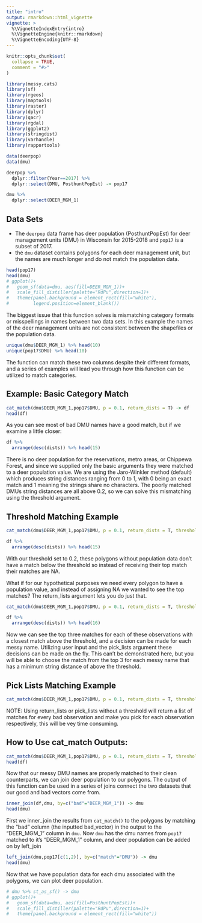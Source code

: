 ```yaml
---
title: "intro"
output: rmarkdown::html_vignette
vignette: >
  %\VignetteIndexEntry{intro}
  %\VignetteEngine{knitr::rmarkdown}
  %\VignetteEncoding{UTF-8}
---
```


```r
knitr::opts_chunk$set(
  collapse = TRUE,
  comment = "#>"
)

library(messy.cats)
library(sf)
library(rgeos)
library(maptools)
library(raster)
library(dplyr)
library(qacr)
library(rgdal)
library(ggplot2)
library(stringdist)
library(varhandle)
library(rapportools)

```

```r

data(deerpop)
data(dmu)

deerpop %>% 
  dplyr::filter(Year==2017) %>% 
  dplyr::select(DMU, PosthuntPopEst) -> pop17

dmu %>%
  dplyr::select(DEER_MGM_1)

```
## Data Sets
* The `deerpop` data frame has deer population (PosthuntPopEst) for deer management units (DMU) in Wisconsin for 2015-2018 and `pop17` is a subset of 2017.
* the `dmu` dataset contains polygons for each deer management unit, but the names are much longer and do not match the population data.

```r
head(pop17)
head(dmu)
# ggplot()+
#   geom_sf(data=dmu, aes(fill=DEER_MGM_1))+
#   scale_fill_distiller(palette="RdPu",direction=1)+
#   theme(panel.background = element_rect(fill="white"),
#         legend.position=element_blank())
```
The biggest issue that this function solves is mismatching category formats or misspellings in names between two data sets. In this example the names of the deer management units are not consistent between the shapefiles or the population data.
```r
unique(dmu$DEER_MGM_1) %>% head(10)
unique(pop17$DMU) %>% head(10)
```
The function can match these two columns despite their different formats, and a series of examples will lead you through how this function can be utilized to match categories.

## Example: Basic Category Match 
```r
cat_match(dmu$DEER_MGM_1,pop17$DMU, p = 0.1, return_dists = T) -> df
head(df)
```
As you can see most of bad DMU names have a good match, but if we examine a little closer:
```r
df %>% 
  arrange(desc(dists)) %>% head(15)
```
There is no deer population for the reservations, metro areas, or Chippewa Forest, and since we supplied only the basic arguments they were matched to a deer population value. We are using the Jaro-Winkler method (default) which produces string distances ranging from 0 to 1, with 0 being an exact match and 1 meaning the strings share no characters. The poorly matched DMUs string distances are all above 0.2, so we can solve this mismatching using the threshold argument. 

## Threshold Matching Example
```r
cat_match(dmu$DEER_MGM_1,pop17$DMU, p = 0.1, return_dists = T, threshold = 0.2) -> df

df %>% 
  arrange(desc(dists)) %>% head(15)
```
With our threshold set to 0.2, these polygons without population data don't have a match below the threshold so instead of receiving their top match their matches are NA. 

What if for our hypothetical purposes we need every polygon to have a population value, and instead of assigning NA we wanted to see the top matches? The return_lists argument lets you do just that.
```r
cat_match(dmu$DEER_MGM_1,pop17$DMU, p = 0.1, return_dists = T, threshold = 0.2,return_lists = 3) -> df

df %>% 
  arrange(desc(dists)) %>% head(16)
```
Now we can see the top three matches for each of these observations with a closest match above the threshold, and a decision can be made for each messy name. Utilizing user input and the pick_lists argument these decisions can be made on the fly. This can't be demonstrated here, but you will be able to choose the match from the  top 3 for each messy name that has a minimum string distance of above the threshold.

## Pick Lists Matching Example
```r
cat_match(dmu$DEER_MGM_1,pop17$DMU, p = 0.1, return_dists = T, threshold = 0.2,return_lists = 3,pick_lists=T) -> df
```
NOTE: Using return_lists or pick_lists without a threshold will return a list of matches for every bad observation and make you pick for each observation respectively, this will be vey time consuming.

## How to Use cat_match Outputs:
```r
cat_match(dmu$DEER_MGM_1,pop17$DMU, p = 0.1, return_dists = T, threshold = 0.2) -> df
head(df)
```
Now that our messy DMU names are properly matched to their clean counterparts, we can join deer population to our polygons. The output of this function can be used in a series of joins connect the two datasets that our good and bad vectors come from. 
```r
inner_join(df,dmu, by=c("bad"="DEER_MGM_1")) -> dmu
head(dmu)
```
First we inner_join the results from `cat_match()` to the polygons by matching the "bad" column (the inputted bad_vector) in the output to the "DEER_MGM_1" column in `dmu`.
Now `dmu` has the dmu names from `pop17` matched to it's "DEER_MGM_1" column, and deer population can be added on by left_join
``` r
left_join(dmu,pop17[c(1,2)], by=c("match"="DMU")) -> dmu
head(dmu)
```
Now that we have population data for each dmu associated with the polygons, we can plot deer population.
``` r
# dmu %>% st_as_sf() -> dmu
# ggplot()+
#   geom_sf(data=dmu, aes(fill=PosthuntPopEst))+
#   scale_fill_distiller(palette="RdPu",direction=1)+
#   theme(panel.background = element_rect(fill="white"))
```

